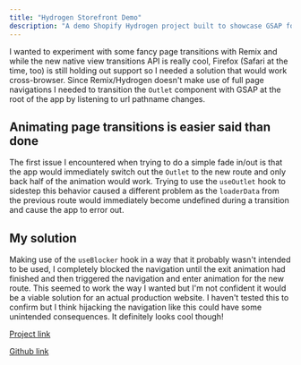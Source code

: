 ```yaml
---
title: "Hydrogen Storefront Demo"
description: "A demo Shopify Hydrogen project built to showcase GSAP for page transitions"
---
```


I wanted to experiment with some fancy page transitions with Remix and while the new native view transitions API is really cool, Firefox (Safari at the time, too) is still holding out support so I needed a solution that would work cross-browser. Since Remix/Hydrogen doesn't make use of full page navigations I needed to transition the `Outlet` component with GSAP at the root of the app by listening to url pathname changes.

## Animating page transitions is easier said than done

The first issue I encountered when trying to do a simple fade in/out is that the app would immediately switch out the `Outlet` to the new route and only back half of the animation would work. Trying to use the `useOutlet` hook to sidestep this behavior caused a different problem as the `loaderData` from the previous route would immediately become undefined during a transition and cause the app to error out.

## My solution

Making use of the `useBlocker` hook in a way that it probably wasn't intended to be used, I completely blocked the navigation until the exit animation had finished and then triggered the navigation and enter animation for the new route. This seemed to work the way I wanted but I'm not confident it would be a viable solution for an actual production website. I haven't tested this to confirm but I think hijacking the navigation like this could have some unintended consequences. It definitely looks cool though!

[Project link](https://hydrogen-demo-chi-olive.vercel.app/)

[Github link](https://github.com/jrarick/hydrogen-demo)
